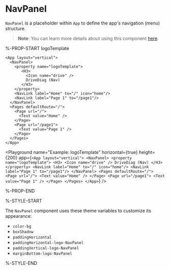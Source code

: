 # NavPanel

`NavPanel` is a placeholder within `App` to define the app's navigation (menu) structure.

> **Note**: You can learn more details about using this component [here](../learning/app-component).

%-PROP-START logoTemplate

```ueml copy {3-8}
<App layout="vertical">
  <NavPanel>
    <property name="logoTemplate">
       <H3>
         <Icon name="drive" />
         DriveDiag (Nav)
       </H3>
    </property>
    <NavLink label="Home" to="/" icon="home"/>
    <NavLink label="Page 1" to="/page1"/>
  </NavPanel>
  <Pages defaultRoute="/">
    <Page url="/">
      <Text value="Home" />
    </Page>
    <Page url="/page1">
      <Text value="Page 1" />
    </Page>
  </Pages>
</App>
```

<Playground
  name="Example: logoTemplate"
  horizontal={true}
  height={200}
  app={`
    <App layout="vertical">
      <NavPanel>
        <property name="logoTemplate">
           <H3>
             <Icon name="drive" />
             DriveDiag (Nav)
           </H3>
        </property>
        <NavLink label="Home" to="/" icon="home"/>
        <NavLink label="Page 1" to="/page1"/>
      </NavPanel>
      <Pages defaultRoute="/">
        <Page url="/">
          <Text value="Home" />
        </Page>
        <Page url="/page1">
          <Text value="Page 1" />
        </Page>
      </Pages>
    </App>
  `}
/>

%-PROP-END

%-STYLE-START

The `NavPanel` component uses these theme variables to customize its appearance:

- `color-bg`
- `boxShadow`
- `paddingHorizontal`
- `paddingHorizontal-logo-NavPanel`
- `paddingVertical-logo-NavPanel`
- `marginBottom-logo-NavPanel`

%-STYLE-END
